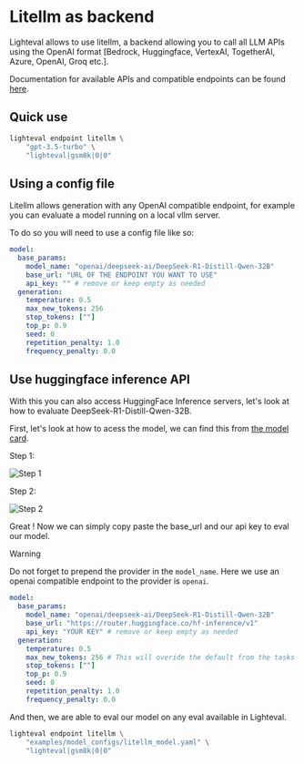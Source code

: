 # Litellm as backend

Lighteval allows to use litellm, a backend allowing you to call all LLM APIs
using the OpenAI format [Bedrock, Huggingface, VertexAI, TogetherAI, Azure,
OpenAI, Groq etc.].

Documentation for available APIs and compatible endpoints can be found [here](https://docs.litellm.ai/docs/).

## Quick use

```bash
lighteval endpoint litellm \
    "gpt-3.5-turbo" \
    "lighteval|gsm8k|0|0"
```

## Using a config file

Litellm allows generation with any OpenAI compatible endpoint, for example you
can evaluate a model running on a local vllm server.

To do so you will need to use a config file like so:

```yaml
model:
  base_params:
    model_name: "openai/deepseek-ai/DeepSeek-R1-Distill-Qwen-32B"
    base_url: "URL OF THE ENDPOINT YOU WANT TO USE"
    api_key: "" # remove or keep empty as needed
  generation:
    temperature: 0.5
    max_new_tokens: 256
    stop_tokens: [""]
    top_p: 0.9
    seed: 0
    repetition_penalty: 1.0
    frequency_penalty: 0.0
```

## Use huggingface inference API

With this you can also access HuggingFace Inference servers, let's look at how to evaluate DeepSeek-R1-Distill-Qwen-32B.

First, let's look at how to acess the model, we can find this from [the model card](https://huggingface.co/deepseek-ai/DeepSeek-R1-Distill-Qwen-32B).

Step 1:

![Step 1](https://huggingface.co/datasets/huggingface/documentation-images/resolve/main/lighteval/litellm-guide-2.png)

Step 2:

![Step 2](https://huggingface.co/datasets/huggingface/documentation-images/resolve/main/lighteval/litellm-guide-1.png)

Great ! Now we can simply copy paste the base_url and our api key to eval our model.

> [!WARNING]
> Do not forget to prepend the provider in the `model_name`. Here we use an
> openai compatible endpoint to the provider is `openai`.

```yaml
model:
  base_params:
    model_name: "openai/deepseek-ai/DeepSeek-R1-Distill-Qwen-32B"
    base_url: "https://router.huggingface.co/hf-inference/v1"
    api_key: "YOUR KEY" # remove or keep empty as needed
  generation:
    temperature: 0.5
    max_new_tokens: 256 # This will overide the default from the tasks config
    stop_tokens: [""]
    top_p: 0.9
    seed: 0
    repetition_penalty: 1.0
    frequency_penalty: 0.0
```

And then, we are able to eval our model on any eval available in Lighteval.

```bash
lighteval endpoint litellm \
    "examples/model_configs/litellm_model.yaml" \
    "lighteval|gsm8k|0|0"
```
